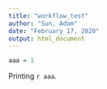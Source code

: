 ```yaml
---
title: "workflow_test"
author: "Sun, Adam"
date: "February 17, 2020"
output: html_document
---
```



```r
aaa = 1
```

Printing `r aaa`.

